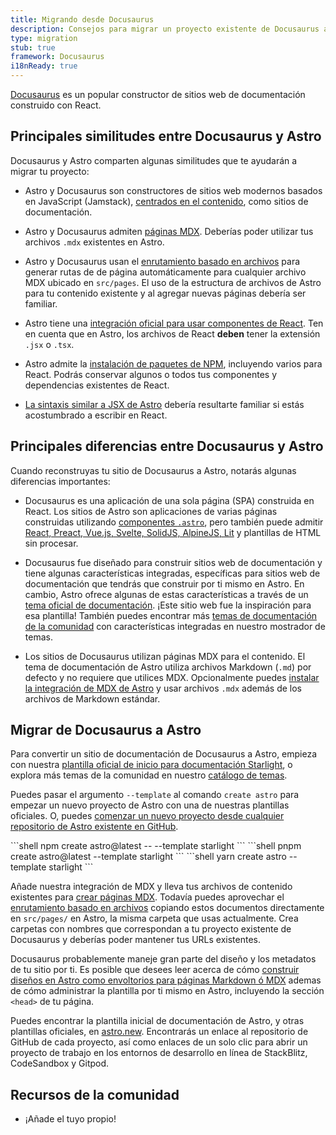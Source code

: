 ```yaml
---
title: Migrando desde Docusaurus
description: Consejos para migrar un proyecto existente de Docusaurus a Astro
type: migration
stub: true
framework: Docusaurus
i18nReady: true
---
```



[Docusaurus](https://Docusaurus.io) es un popular constructor de sitios web de documentación construido con React.

## Principales similitudes entre Docusaurus y Astro

Docusaurus y Astro comparten algunas similitudes que te ayudarán a migrar tu proyecto:

- Astro y Docusaurus son constructores de sitios web modernos basados en JavaScript (Jamstack), [centrados en el contenido](/es/concepts/why-astro/#enfocado-en-el-contenido), como sitios de documentación. 

- Astro y Docusaurus admiten [páginas MDX](/es/guides/markdown-content/). Deberías poder utilizar tus archivos `.mdx` existentes en Astro.

- Astro y Docusaurus usan el [enrutamiento basado en archivos](/es/core-concepts/routing/) para generar rutas de de página automáticamente para cualquier archivo MDX ubicado en `src/pages`. El uso de la estructura de archivos de Astro para tu contenido existente y al agregar nuevas páginas debería ser familiar.

- Astro tiene una [integración oficial para usar componentes de React](/es/guides/integrations-guide/react/). Ten en cuenta que en Astro, los archivos de React **deben** tener la extensión `.jsx` o `.tsx`.

- Astro admite la [instalación de paquetes de NPM](/es/guides/imports/#paquetes-npm), incluyendo varios para React. Podrás conservar algunos o todos tus componentes y dependencias existentes de React.

- [La sintaxis similar a JSX de Astro](/es/core-concepts/astro-components/#maquetado-del-componente) debería resultarte familiar si estás acostumbrado a escribir en React.


## Principales diferencias entre Docusaurus y Astro

Cuando reconstruyas tu sitio de Docusaurus a Astro, notarás algunas diferencias importantes:

- Docusaurus es una aplicación de una sola página (SPA) construida en React. Los sitios de Astro son aplicaciones de varias páginas construidas utilizando [componentes `.astro`](/es/core-concepts/astro-components/), pero también puede admitir [React, Preact, Vue.js, Svelte, SolidJS, AlpineJS, Lit](/es/core-concepts/framework-components/) y plantillas de HTML sin procesar.

- Docusaurus fue diseñado para construir sitios web de documentación y tiene algunas características integradas, específicas para sitios web de documentación que tendrás que construir por ti mismo en Astro. En cambio, Astro ofrece algunas de estas características a través de un [tema oficial de documentación](https://starlight.astro.build). ¡Este sitio web fue la inspiración para esa plantilla! También puedes encontrar más [temas de documentación de la comunidad](https://astro.build/themes?search=&categories%5B%5D=docs) con características integradas en nuestro mostrador de temas.

- Los sitios de Docusaurus utilizan páginas MDX para el contenido. El tema de documentación de Astro utiliza archivos Markdown (`.md`) por defecto y no requiere que utilices MDX. Opcionalmente puedes [instalar la integración de MDX de Astro](/es/guides/integrations-guide/mdx/) y usar archivos `.mdx` además de los archivos de Markdown estándar.


## Migrar de Docusaurus a Astro

Para convertir un sitio de documentación de Docusaurus a Astro, empieza con nuestra [plantilla oficial de inicio para documentación Starlight](https://starlight.astro.build), o explora más temas de la comunidad en nuestro [catálogo de temas](https://astro.build/themes?search=&categories%5B%5D=docs). 

Puedes pasar el argumento `--template` al comando `create astro`  para empezar un nuevo proyecto de Astro con una de nuestras plantillas oficiales. O, puedes [comenzar un nuevo proyecto desde cualquier repositorio de Astro existente en GitHub](/es/install/auto/#plantillas-de-inicio).

  <PackageManagerTabs>
    <Fragment slot="npm">
    ```shell
    npm create astro@latest -- --template starlight
    ```
    </Fragment>
    <Fragment slot="pnpm">
    ```shell
    pnpm create astro@latest --template starlight
    ```
    </Fragment>
    <Fragment slot="yarn">
    ```shell
    yarn create astro --template starlight
    ```
    </Fragment>
  </PackageManagerTabs>


Añade nuestra integración de MDX y lleva tus archivos de contenido existentes para [crear páginas MDX](/es/guides/markdown-content/). Todavía puedes aprovechar el [enrutamiento basado en archivos](/es/core-concepts/routing/) copiando estos documentos directamente en `src/pages/` en Astro, la misma carpeta que usas actualmente. Crea carpetas con nombres que correspondan a tu proyecto existente de Docusaurus y deberías poder mantener tus URLs existentes.

Docusaurus probablemente maneje gran parte del diseño y los metadatos de tu sitio por ti. Es posible que desees leer acerca de cómo [construir diseños en Astro como envoltorios para páginas Markdown ó MDX](/es/core-concepts/layouts/#plantillas-de-markdownmdx) ademas de cómo administrar la plantilla por ti mismo en Astro, incluyendo la sección `<head>` de tu página.

Puedes encontrar la plantilla inicial de documentación de Astro, y otras plantillas oficiales, en [astro.new](https://astro.new). Encontrarás un enlace al repositorio de GitHub de cada proyecto, así como enlaces de un solo clic para abrir un proyecto de trabajo en los entornos de desarrollo en línea de StackBlitz, CodeSandbox y Gitpod.

## Recursos de la comunidad

- ¡Añade el tuyo propio!
